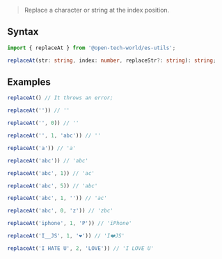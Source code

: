 > Replace a character or string at the index position.

## Syntax

```ts
import { replaceAt } from '@open-tech-world/es-utils';

replaceAt(str: string, index: number, replaceStr?: string): string;
```

## Examples

```ts
replaceAt() // It throws an error;

replaceAt('')) // ''

replaceAt('', 0)) // ''

replaceAt('', 1, 'abc')) // ''

replaceAt('a')) // 'a'

replaceAt('abc')) // 'abc'

replaceAt('abc', 1)) // 'ac'

replaceAt('abc', 5)) // 'abc'

replaceAt('abc', 1, '')) // 'ac'

replaceAt('abc', 0, 'z')) // 'zbc'

replaceAt('iphone', 1, 'P')) // 'iPhone'

replaceAt('I__JS', 1, '❤️')) // 'I❤️JS'

replaceAt('I HATE U', 2, 'LOVE')) // 'I LOVE U'
```
